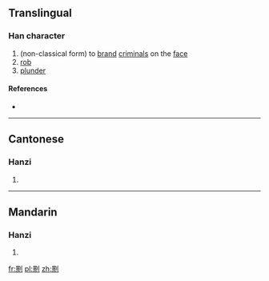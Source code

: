 ==Translingual==

===Han character===
{{Han char|rn=18|rad=刀|as=12|sn=14|four=|canj=日火中弓 (AFLN)|ids=⿰[[景]][[刂]]}}

# (non-classical form) to [[brand]] [[criminal]]s on the [[face]]
# [[rob]]
# [[plunder]]

====References====
* {{Han ref|kx=0143.400|hdz=10355.140|uh=3500|ud=13568}}

----

==Cantonese==

===Hanzi===
{{yue-hanzi|jyut=[[king4]]|y=king4}}

# {{defn|lang=yue|sort=刀12}}

----

==Mandarin==

===Hanzi===
{{cmn-hanzi|pin=[[lüè]] ([[lüe4]]), [[lè]] ([[le4]]), [[qíng]] ([[qing2]])|wg=lüeh<sup>4</sup>, le<sup>4</sup>, ch'ing<sup>2</sup>}}

# {{defn|lang=cmn|sort=刀12}}

[[fr:㔀]]
[[pl:㔀]]
[[zh:㔀]]